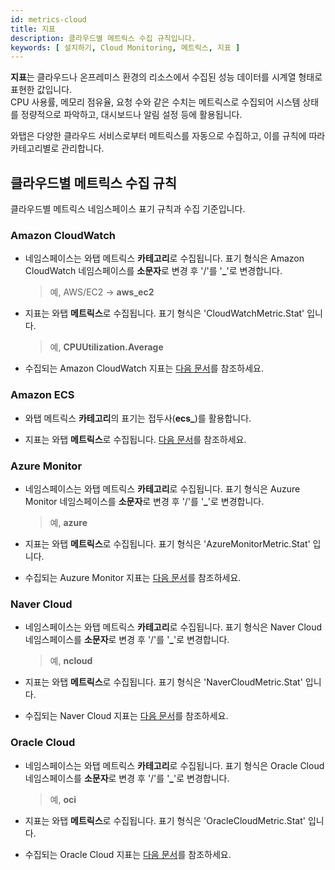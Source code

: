 ```yaml
---
id: metrics-cloud
title: 지표
description: 클라우드별 메트릭스 수집 규칙입니다.
keywords: [ 설치하기, Cloud Monitoring, 메트릭스, 지표 ]
---
```


**지표**는 클라우드나 온프레미스 환경의 리소스에서 수집된 성능 데이터를 시계열 형태로 표현한 값입니다.  
CPU 사용률, 메모리 점유율, 요청 수와 같은 수치는 메트릭스로 수집되어 시스템 상태를 정량적으로 파악하고, 대시보드나 알림 설정 등에 활용됩니다.

와탭은 다양한 클라우드 서비스로부터 메트릭스를 자동으로 수집하고, 이를 규칙에 따라 카테고리별로 관리합니다.

## 클라우드별 메트릭스 수집 규칙

클라우드별 메트릭스 네임스페이스 표기 규칙과 수집 기준입니다.

### Amazon CloudWatch

* 네임스페이스는 와탭 메트릭스 **카테고리**로 수집됩니다. 표기 형식은 Amazon CloudWatch 네임스페이스를 **소문자**로 변경 후 '/'를 '**_**'로 변경합니다.

  > 예, AWS/EC2 → **aws_ec2**

* 지표는 와탭 **메트릭스**로 수집됩니다. 표기 형식은 'CloudWatchMetric.Stat' 입니다.

  > 예, **CPUUtilization.Average**

* 수집되는 Amazon CloudWatch 지표는 [다음 문서](https://docs.aws.amazon.com/ko_kr/AmazonCloudWatch/latest/monitoring/aws-services-cloudwatch-metrics.html)를 참조하세요.

### Amazon ECS

* 와탭 메트릭스 **카테고리**의 표기는 접두사(**ecs_**)를 활용합니다.

* 지표는 와탭 **메트릭스**로 수집됩니다. [다음 문서](metrics-ecs)를 참조하세요.

### Azure Monitor

* 네임스페이스는 와탭 메트릭스 **카테고리**로 수집됩니다. 표기 형식은 Auzure Monitor 네임스페이스를 **소문자**로 변경 후 '/'를 '**_**'로 변경합니다.
  > 예, **azure**

* 지표는 와탭 **메트릭스**로 수집됩니다. 표기 형식은 'AzureMonitorMetric.Stat' 입니다.

* 수집되는 Auzure Monitor 지표는 [다음 문서](https://learn.microsoft.com/ko-kr/azure/azure-monitor/essentials/metrics-supported)를 참조하세요.


### Naver Cloud

* 네임스페이스는 와탭 메트릭스 **카테고리**로 수집됩니다. 표기 형식은 Naver Cloud 네임스페이스를 **소문자**로 변경 후 '/'를 '**_**'로 변경합니다.

  > 예, **ncloud**

* 지표는 와탭 **메트릭스**로 수집됩니다. 표기 형식은 'NaverCloudMetric.Stat' 입니다.

* 수집되는 Naver Cloud 지표는 [다음 문서](https://api.ncloud-docs.com/docs/management-cloudinsight-productinfo)를 참조하세요.

### Oracle Cloud

* 네임스페이스는 와탭 메트릭스 **카테고리**로 수집됩니다. 표기 형식은 Oracle Cloud 네임스페이스를 **소문자**로 변경 후 '/'를 '**_**'로 변경합니다.

  > 예, **oci**

* 지표는 와탭 **메트릭스**로 수집됩니다. 표기 형식은 'OracleCloudMetric.Stat' 입니다.

* 수집되는 Oracle Cloud 지표는 [다음 문서](https://docs.oracle.com/en-us/iaas/Content/Monitoring/Concepts/monitoringoverview.htm#SupportedServices)를 참조하세요.